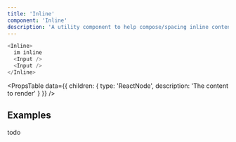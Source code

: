 ```yaml
---
title: 'Inline'
component: 'Inline'
description: 'A utility component to help compose/spacing inline content.'
---
```


```js
<Inline>
  im inline
  <Input />
  <Input />
</Inline>
```

<PropsTable
  data={{
    children: {
      type: 'ReactNode',
      description: 'The content to render'
    }
  }}
/>

## Examples

todo
